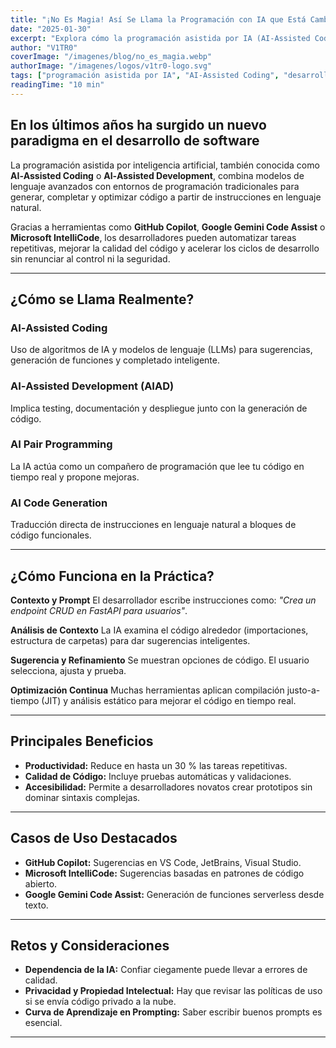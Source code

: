 ```yaml
---
title: "¡No Es Magia! Así Se Llama la Programación con IA que Está Cambiando Todo"
date: "2025-01-30"
excerpt: "Explora cómo la programación asistida por IA (AI‑Assisted Coding) está redefiniendo el desarrollo de software, desde GitHub Copilot hasta Gemini Code Assist, y descubre sus beneficios y retos."
author: "V1TR0"
coverImage: "/imagenes/blog/no_es_magia.webp"
authorImage: "/imagenes/logos/v1tr0-logo.svg"
tags: ["programación asistida por IA", "AI‑Assisted Coding", "desarrollo con IA", "AI Pair Programming", "generación de código con IA"]
readingTime: "10 min"
---
```


## En los últimos años ha surgido un nuevo paradigma en el desarrollo de software

La programación asistida por inteligencia artificial, también conocida como **AI‑Assisted Coding** o **AI‑Assisted Development**, combina modelos de lenguaje avanzados con entornos de programación tradicionales para generar, completar y optimizar código a partir de instrucciones en lenguaje natural.

Gracias a herramientas como **GitHub Copilot**, **Google Gemini Code Assist** o **Microsoft IntelliCode**, los desarrolladores pueden automatizar tareas repetitivas, mejorar la calidad del código y acelerar los ciclos de desarrollo sin renunciar al control ni la seguridad.

---

## ¿Cómo se Llama Realmente?

### AI‑Assisted Coding
Uso de algoritmos de IA y modelos de lenguaje (LLMs) para sugerencias, generación de funciones y completado inteligente.

### AI‑Assisted Development (AIAD)
Implica testing, documentación y despliegue junto con la generación de código.

### AI Pair Programming
La IA actúa como un compañero de programación que lee tu código en tiempo real y propone mejoras.

### AI Code Generation
Traducción directa de instrucciones en lenguaje natural a bloques de código funcionales.

---

## ¿Cómo Funciona en la Práctica?

**Contexto y Prompt**
El desarrollador escribe instrucciones como: _"Crea un endpoint CRUD en FastAPI para usuarios"_.

**Análisis de Contexto**
La IA examina el código alrededor (importaciones, estructura de carpetas) para dar sugerencias inteligentes.

**Sugerencia y Refinamiento**
Se muestran opciones de código. El usuario selecciona, ajusta y prueba.

**Optimización Continua**
Muchas herramientas aplican compilación justo-a-tiempo (JIT) y análisis estático para mejorar el código en tiempo real.

---

## Principales Beneficios

- **Productividad:** Reduce en hasta un 30 % las tareas repetitivas.
- **Calidad de Código:** Incluye pruebas automáticas y validaciones.
- **Accesibilidad:** Permite a desarrolladores novatos crear prototipos sin dominar sintaxis complejas.

---

## Casos de Uso Destacados

- **GitHub Copilot:** Sugerencias en VS Code, JetBrains, Visual Studio.
- **Microsoft IntelliCode:** Sugerencias basadas en patrones de código abierto.
- **Google Gemini Code Assist:** Generación de funciones serverless desde texto.

---

## Retos y Consideraciones

- **Dependencia de la IA:** Confiar ciegamente puede llevar a errores de calidad.
- **Privacidad y Propiedad Intelectual:** Hay que revisar las políticas de uso si se envía código privado a la nube.
- **Curva de Aprendizaje en Prompting:** Saber escribir buenos prompts es esencial.

---
